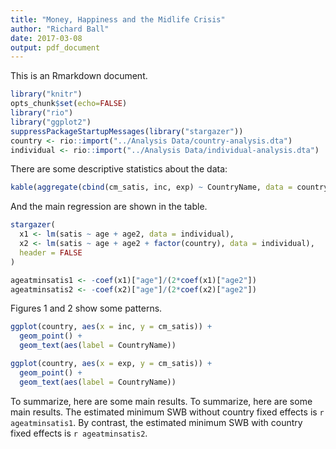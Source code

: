 ```yaml
---
title: "Money, Happiness and the Midlife Crisis"
author: "Richard Ball"
date: 2017-03-08
output: pdf_document
---
```


This is an Rmarkdown document.

```r
library("knitr")
opts_chunk$set(echo=FALSE)
library("rio")
library("ggplot2")
suppressPackageStartupMessages(library("stargazer"))
country <- rio::import("../Analysis Data/country-analysis.dta")
individual <- rio::import("../Analysis Data/individual-analysis.dta")
```

There are some descriptive statistics about the data:

```r
kable(aggregate(cbind(cm_satis, inc, exp) ~ CountryName, data = country, FUN = mean))
```

And the main regression are shown in the table.

```r
stargazer(
  x1 <- lm(satis ~ age + age2, data = individual),
  x2 <- lm(satis ~ age + age2 + factor(country), data = individual),
  header = FALSE
)
```

```r
ageatminsatis1 <- -coef(x1)["age"]/(2*coef(x1)["age2"])
ageatminsatis2 <- -coef(x2)["age"]/(2*coef(x2)["age2"])
```

Figures 1 and 2 show some patterns.

```r
ggplot(country, aes(x = inc, y = cm_satis)) + 
  geom_point() + 
  geom_text(aes(label = CountryName))
```

```r
ggplot(country, aes(x = exp, y = cm_satis)) + 
  geom_point() + 
  geom_text(aes(label = CountryName))
```
  
To summarize, here are some main results. To summarize, here are some main results. The estimated minimum SWB without country fixed effects is `r ageatminsatis1`. By contrast, the estimated minimum SWB with country fixed effects is `r ageatminsatis2`.
